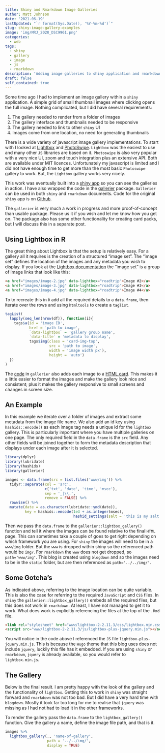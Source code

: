 ```yaml
---
title: Shiny and Rmarkdown Image Galleries
author: Matt Johnson
date: '2021-06-19'
lastUpdated: "`r format(Sys.Date(), '%Y-%m-%d')`"
slug: shiny-image-gallery-examples
image: 'img/MRJ_2020_DSC9961.png'
categories:
  - web
tags:
  - shiny
  - gallery
  - image
  - js
  - rmarkdown
description: 'Adding image galleries to shiny application and rmarkdown reports'
draft: false
self_contained: true
---
```



<link rel="stylesheet" href="www/lightbox-2-2.11.3/css/lightbox.min.css">
<script src="www/lightbox-2-2.11.3/js/lightbox-plus-jquery.min.js"></script>

Some time ago I had to implement an image gallery within a `shiny` application. A simple grid of small thumbnail images where clicking opens the full image.  Nothing complicated, but I did have several requirements:

  1. The gallery needed to render from a folder of images
  2. The gallery interface and thumbnails needed to be responsive
  3. The gallery needed to link to other `shiny` UI
  4. Images come from one location, no need for generating thumbnails
  
There is a wide variety of javascript image gallery implementations. To start with I looked at  [Lightbox](https://lokeshdhakar.com/projects/lightbox2/) and [PhotoSwipe](http://photoswipe.com/). `Lightbox` was the easiest to use and many other `JS` libraries are based on it. `Photoswipe` is also very popular with a very nice UI, zoom and touch integration plus an extensive API. Both are available under MIT licences. Unfortunately my javascript is limited and I did not have enough time to get more than the most basic `Photoswipe` gallery to work. But, the `Lightbox` gallery works very nicely.

This work was eventually built into a [shiny app](https://mrjoh3.shinyapps.io/shiny-gallery-example/) so you can see the galleries in action. I have also wrapped the code in the [gallerier](https://github.com/mrjoh3/gallerier) package. `Gallerier` can be used in both `shiny` and `rmarkdown` documents. Code for the original `shiny` app is on [Github](https://github.com/mrjoh3/shiny-gallery-example).

The `gallerier` is very much a work in progress and more proof-of-concept than usable package. Please us it if you wish and let me know how you get on. The package also has some other functionality for creating card packs, but I will discuss this in a separate post.


## Using Lightbox in R

The great thing about Lightbox is that the setup is relatively easy. For a gallery all it requires is the creation of a structured "image set". The "image set" defines the location of the images and any metadata you wish to display. If you look at the [Lightbox documentation](https://lokeshdhakar.com/projects/lightbox2/#getting-started) the "image set" is a group of image links that look like this:

```html
<a href="images/image-2.jpg" data-lightbox="roadtrip">Image #2</a>
<a href="images/image-3.jpg" data-lightbox="roadtrip">Image #3</a>
<a href="images/image-4.jpg" data-lightbox="roadtrip">Image #4</a>
```

To to recreate this in `R` add all the required details to a `data.frame`, then iterate over the rows and using `htmltools` to create a `taglist`. 

```r
tagList(
  lapply(seq_len(nrow(df)), function(i){
    tags$a(id = 'image ID',
           href = 'path to image',
           `data-lightbox` = 'gallery group name', 
           `data-title` = 'metadata to display', 
           tags$img(class = 'card-img-top',
                    src = 'path to image',
                    width = 'image width px'),
                    height = 'auto')
  })
)
```

The [code](https://github.com/mrjoh3/gallerier/blob/master/R/lightbox.R) in `gallerier` also adds each image to a [HTML card](https://www.w3schools.com/howto/howto_css_cards.asp). This makes it a little easier to format the images and make the gallery look nice and consistent; plus it makes the gallery responsive to small screens and changes in screen size. 


## An Example

In this example we iterate over a folder of images and extract some metadata from the image file name. We also add an id key using `hashids::encode()` as each image tag needs a unique id for the `lightbox` gallery. This is particularly important where you have multiple galleries on one page. The only required field in the `data.frame` is the `src` field. Any other fields will be joined together to form the metadata description that displays under each image after it is selected.

```r
library(dplyr)
library(lubridate)
library(hashids)
library(gallerier)

images <- data.frame(src = list.files('www/img')) %>%
  tidyr::separate(col = 'src', 
                  c('txt', 'date', 'time', 'msec'), 
                  sep = '_|\\.', 
                  remove = FALSE) %>%
  rowwise() %>%
  mutate(date = as.character(lubridate::ymd(date)),
         key = hashids::encode(1e3 + as.integer(msec), 
                               hashid_settings(salt = 'this is my salt')))

```

Then we pass the `data.frame` to the `gallerier::lightbox_gallery()` function and tell it where the images can be found relative to the final `HTML` page. This can sometimes take a couple of goes to get right depending on which framework you are using. For `shiny` the images will need to be in a `www/img` folder. But the `www` is dropped within shiny so the referenced path would be `img/`. For `rmarkdown` the `www` does not get dropped, so `path='www/img'`. This blog is created using `blogdown` and so the images need to be in the `static` folder, but are then referenced as `path='../../img/'`.


## Some Gotcha's

As indicated above, referring to the image location can be quite variable. This is also the case for referring to the required `JavaScript` and `CSS` files. In `shiny` the `gallerier::lightbox_gallery()` embeds all the required files, but this does not work in `rmarkdown`. At least, I have not managed to get it to work. What does work is explicitly referencing the files at the top of the `.Rmd` file.

```html
<link rel="stylesheet" href="www/lightbox-2-2.11.3/css/lightbox.min.css">
<script src="www/lightbox-2-2.11.3/js/lightbox-plus-jquery.min.js"></script>
```

You will notice in the code above I referenced the `JS` file `lightbox-plus-jquery.min.js`. This is because the `Hugo` theme that this blog uses does not include `jquery`, luckily this file has it embedded. If you are using `shiny` or `rmarkdown`, `jquery` is already available, so you would refer to `lightbox.min.js`.


## The Gallery

Below is the final result. I am pretty happy with the look of the gallery and the functionality of `lightbox`. Getting this to work in `shiny` was straight forward and `rmarkdown` was not too bad. But I did have a very hard time with `blogdown`. Mostly it took far too long for me to realise that `jquery` was missing as I had not had to load it in the other frameworks.

To render the gallery pass the `data.frame` to the `lightbox_gallery()` function. Give the gallery a name, define the image file path, and that is it.

```r
images %>%
  lightbox_gallery(., 'name-of-gallery', 
                   path = '../../img/',
                   display = TRUE)
```






